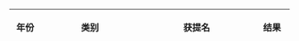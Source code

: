 {| class="wikitable" style="table-layout: fixed; margin-right:0; text-align:center"
|-
! width="55" | 年份
! width="240"| 类别
! width="290"| 获提名
! width="65"| 结果<noinclude>
|}
{{documentation}}</noinclude>